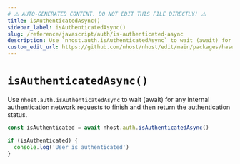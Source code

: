 ```yaml
---
# ⚠️ AUTO-GENERATED CONTENT. DO NOT EDIT THIS FILE DIRECTLY! ⚠️
title: isAuthenticatedAsync()
sidebar_label: isAuthenticatedAsync()
slug: /reference/javascript/auth/is-authenticated-async
description: Use `nhost.auth.isAuthenticatedAsync` to wait (await) for any internal authentication network requests to finish and then return the authentication status.
custom_edit_url: https://github.com/nhost/nhost/edit/main/packages/hasura-auth-js/src/hasura-auth-client.ts#L457
---
```


# `isAuthenticatedAsync()`

Use `nhost.auth.isAuthenticatedAsync` to wait (await) for any internal authentication network requests to finish and then return the authentication status.

```ts
const isAuthenticated = await nhost.auth.isAuthenticatedAsync()

if (isAuthenticated) {
  console.log('User is authenticated')
}
```
